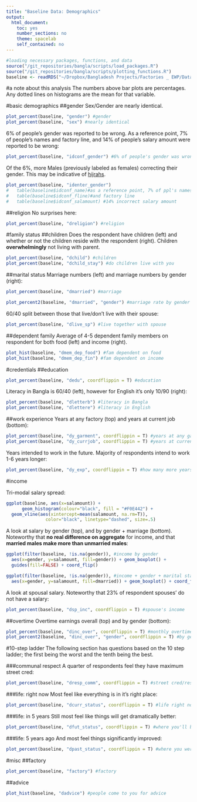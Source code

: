 ```yaml
---
title: "Baseline Data: Demographics"
output: 
  html_document:
    toc: yes
    number_sections: no
    theme: spacelab
    self_contained: no
---
```

```r
#loading necessary packages, functions, and data
source("/git_repositories/bangla/scripts/load_packages.R")
source("/git_repositories/bangla/scripts/plotting_functions.R")
baseline <- readRDS("~/Dropbox/Bangladesh Projects/Factories _ EWP/Data/baseline/in_process_data/cleaned_baseline.RDS")
```

#a note about this analysis
The numbers above bar plots are percentages. Any dotted lines on histograms are the mean for that variable. 

#basic demographics
##gender
Sex/Gender are nearly identical. 

```r
plot_percent(baseline, "gender") #gender
plot_percent(baseline, "sex") #nearly identical
```

6% of people's gender was reported to be wrong. As a reference point, 7% of people's names and factory line, and 14% of people's salary amount were reported to be wrong:

```r
plot_percent(baseline, "idconf_gender") #6% of people's gender was wrong
```

Of the 6%, more Males (previously labeled as females) correcting their gender. This may be indicative of [hijrahs](http://en.wikipedia.org/wiki/Hijra_%28South_Asia%29).

```r
plot_percent(baseline, "identer_gender")
#   table(baseline$idconf_name)#as a reference point, 7% of ppl's names wrong..
#   table(baseline$idconf_fline)#and factory line
#   table(baseline$idconf_salamount) #14% incorrect salary amount
```

##religion
No surprises here:
```r
plot_percent(baseline, "dreligion") #religion
```

#family status
##children
Does the respondent have children (left) and whether or not the children reside with the respondent (right). Children **overwhelmingly** not living with parent. 

```r
plot_percent(baseline, "dchild") #children
plot_percent(baseline, "dchild_stay") #do children live with you
```

##marital status
Marriage numbers (left) and marriage numbers by gender (right): 

```r
plot_percent(baseline, "dmarried") #marriage
```
```r
plot_percent2(baseline, "dmarried", "gender") #marriage rate by gender
```

60/40 split between those that live/don't live with their spouse:

```r
plot_percent(baseline, "dlive_sp") #live together with spouse 
```

##dependent family
Average of 4-5 dependent family members on respondent for both food (left) and income (right).

```r
plot_hist(baseline, "dmem_dep_food") #fam dependent on food
plot_hist(baseline, "dmem_dep_fin") #fam dependent on income
```

#credentials
##education
```r
plot_percent(baseline, "dedu", coordflippin = T) #education
```

Literacy in Bangla is 60/40 (left), however for English it's only 10/90 (right):

```r
plot_percent(baseline, "dletterb") #literacy in Bangla
plot_percent(baseline, "dlettere") #literacy in English
```

##work experience
Years at any factory (top) and years at current job (bottom):
```r
plot_percent(baseline, "dy_garment", coordflippin = T) #years at any garment factory 
plot_percent(baseline, "dy_currjob", coordflippin = T) #years at current job
```

Years intended to work in the future. Majority of respondents intend to work 1-6 years longer:

```r
plot_percent(baseline, "dy_exp", coordflippin = T) #how many more years intended to work
```

#income

Tri-modal salary spread:

```r
ggplot(baseline, aes(x=salamount)) + 
      geom_histogram(colour="black", fill = "#F0E442") + 
  geom_vline(aes(xintercept=mean(salamount, na.rm=T)),   
               color="black", linetype="dashed", size=.5)
```

A look at salary by gender (top), and by gender + marriage (bottom). Noteworthy that **no real difference on aggregate** for income, and that **married males make more than unmarried males**:

```r
ggplot(filter(baseline, !is.na(gender)), #income by gender
  aes(x=gender, y=salamount, fill=gender)) + geom_boxplot() + 
  guides(fill=FALSE) + coord_flip()

ggplot(filter(baseline, !is.na(gender)), #income + gender + marital status
  aes(x=gender, y=salamount, fill=dmarried)) + geom_boxplot() + coord_flip()
```

A look at spousal salary. Noteworthy that 23% of respondent spouses' do not have a salary:
```r
plot_percent(baseline, "dsp_inc", coordflippin = T) #spouse's income
```

##overtime
Overtime earnings overall (top) and by gender (bottom):
```r
plot_percent(baseline, "dinc_over", coordflippin = T) #monthly overtime earnings
plot_percent2(baseline, "dinc_over", "gender", coordflippin = T) #by gender
```

#10-step ladder
The following section has questions based on the 10 step ladder; the first being the worst and the tenth being the best. 

###communal respect
A quarter of respondents feel they have maximum street cred:
```r
plot_percent(baseline, "dresp_comm", coordflippin = T) #street cred/respect
```

###life: right now
Most feel like everything is in it's right place:
```r
plot_percent(baseline, "dcurr_status", coordflippin = T) #life right now
```

###life: in 5 years
Still most feel like things will get dramatically better:
```r
plot_percent(baseline, "dfut_status", coordflippin = T) #where you'll be in life in 5 years
```

###life: 5 years ago
And most feel things significantly improved:
```r
plot_percent(baseline, "dpast_status", coordflippin = T) #where you were in life 5 years ago  
```

#misc
##factory
```r
plot_percent(baseline, "factory") #factory
```

##advice
```r
plot_hist(baseline, "dadvice") #people come to you for advice
```


